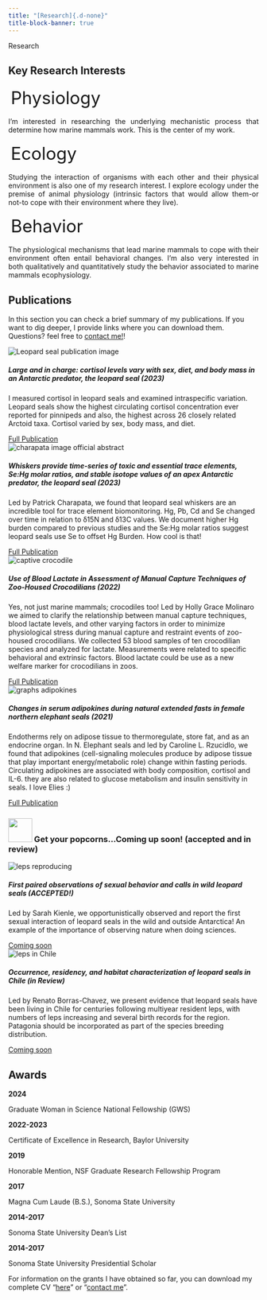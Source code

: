 ---
title: "[Research]{.d-none}"
title-block-banner: true
---

<!--- Sección para añadir el banner con la imagen --->
<style>
.quarto-title .column-body {
  display: none;
}

.quarto-title-block .quarto-title-banner {
  display: none;
}

#title-block-header {
  margin-block-end: 0rem;
  position: relative;
  margin-top: 0rem;
  height: 60vh;
  background-image: url(images/research/research.jpg);
  background-size: cover;
  background-position: center;
  filter: brightness(50%);
}
</style>

<!--- Título del banner --->
<div class="text-light position-absolute top-50 translate-middle-y px-5" style="z-index:5;">
<div class="display-2">Research</div>
</div>

## Key Research Interests

:::{.grid}
:::{.g-col-12 .g-col-md-4}
<div class="display-5" style="text-align: center; line-height: 50px; font-size: 35px; display: inline; margin: 5px;">Physiology</div>
:::

:::{.g-col-12 .g-col-md-8 style="text-align: justify;"}
I'm interested in researching the underlying mechanistic process that determine how marine mammals work. This is the center of my work. 
:::

:::{.g-col-12 .g-col-md-4}
<div class="display-5" style="text-align: center; line-height: 50px; font-size: 35px; display: inline; margin: 5px;">Ecology</div>
:::

:::{.g-col-12 .g-col-md-8 style="text-align: justify;"}
Studying the interaction of organisms with each other and their physical environment is also one of my research interest. I explore ecology under the premise of animal physiology (intrinsic factors that would allow them-or not-to cope with their environment where they live).
:::

:::{.g-col-12 .g-col-md-4}
<div class="display-5" style="text-align: center; line-height: 50px; font-size: 35px; display: inline; margin: 5px;">Behavior</div>
:::

:::{.g-col-12 .g-col-md-8 style="text-align: justify;"}
The physiological mechanisms that lead marine mammals to cope with their environment often entail behavioral changes. I'm also very interested in both qualitatively and quantitatively study the behavior associated to marine mammals ecophysiology.
:::
:::

## Publications

In this section you can check a brief summary of my publications. If you want to dig deeper, I provide links where you can download them. Questions? feel free to [contact me!](mailto:emily_sperou1@baylor.edu)!

:::{.grid}
:::{.g-col-12 .g-col-md-6}
```{=html}
<div class="card" style="width: 100%;">
  <img src="images/abstracts/sperou2023.jpg" class="card-img-top" alt="Leopard seal publication image">
  <div class="card-body">
    <h5 class="card-title" style="font-weight: bold;">Large and in charge: cortisol levels vary with sex, diet, and body mass in an Antarctic predator, the leopard seal (2023)</h5>
    <p class="card-text">I measured cortisol in leopard seals and examined intraspecific variation. Leopard seals show the highest circulating cortisol concentration ever reported for pinnipeds and also, the highest across 26 closely related Arctoid taxa. Cortisol varied by sex, body mass, and diet.</p>
    <a href="https://doi.org/10.3389/fmars.2023.1179236" class="btn btn-primary">Full Publication</a>
  </div>
</div>

```
:::

:::{.g-col-12 .g-col-md-6}
```{=html}
<div class="card" style="width: 100%;">
  <img src="images/abstracts/charapata2023.jpg" class="card-img-top" alt="charapata image official abstract">
  <div class="card-body">
    <h5 class="card-title" style="font-weight: bold;">Whiskers provide time-series of toxic and essential trace elements, Se:Hg molar ratios, and stable isotope values of an apex Antarctic predator, the leopard seal (2023)</h5>
    <p class="card-text">Led by Patrick Charapata, we found that leopard seal whiskers are an incredible tool for trace element biomonitoring. Hg, Pb, Cd and Se changed over time in relation to ẟ15N and ẟ13C values. We document higher Hg burden compared to previous studies and the Se:Hg molar ratios suggest leopard seals use Se to offset Hg Burden. How cool is that!</p>
    <a href="https://www.sciencedirect.com/science/article/abs/pii/S0048969722057503?via%3Dihub" class="btn btn-primary">Full Publication</a>
  </div>
</div>

```
:::

:::{.g-col-12 .g-col-md-6}
```{=html}
<div class="card" style="width: 100%;">
  <img src="images/abstracts/molinaro2022.PNG" class="card-img-top" alt="captive crocodile">
  <div class="card-body">
    <h5 class="card-title" style="font-weight: bold;">Use of Blood Lactate in Assessment of Manual Capture Techniques of Zoo-Housed Crocodilians (2022)</h5>
    <p class="card-text">Yes, not just marine mammals; crocodiles too! Led by Holly Grace Molinaro we aimed to clarify the relationship between manual capture techniques, blood lactate levels, and other varying factors in order to minimize physiological stress during manual capture and restraint events of zoo-housed crocodilians. We collected 53 blood samples of ten crocodilian species and analyzed for lactate. Measurements were related to specific behavioral and extrinsic factors. Blood lactate could be use as a new welfare marker for crocodilians in zoos.</p>
    <a href="https://www.mdpi.com/2076-2615/12/3/397" class="btn btn-primary">Full Publication</a>
  </div>
</div>
```
:::

:::{.g-col-12 .g-col-md-6}
```{=html}
<div class="card" style="width: 100%;">
  <img src="images/abstracts/rzucidlo2021.jpg" class="card-img-top" alt="graphs adipokines">
  <div class="card-body">
    <h5 class="card-title" style="font-weight: bold;">Changes in serum adipokines during natural extended fasts in female northern elephant seals (2021)</h5>
    <p class="card-text">Endotherms rely on adipose tissue to thermoregulate, store fat, and as an endocrine organ. In N. Elephant seals and led by Caroline L. Rzucidlo, we found that adipokines (cell-signaling molecules produce by adipose tissue that play important energy/metabolic role) change within fasting periods. Circulating adipokines are associated with body composition, cortisol and IL-6. they are also related to glucose metabolism and insulin sensitivity in seals.
    I love Elies :) </p>
    <a href="https://www.sciencedirect.com/science/article/pii/S0016648021000538?via%3Dihub" class="btn btn-primary">Full Publication</a>
  </div>
</div>
```
:::

:::{.g-col-12}
### <img src="images/popcorn.svg" style="width:3rem;"> Get your popcorns...Coming up soon! (accepted and in review)


:::

:::{.g-col-12 .g-col-md-6}
```{=html}
<div class="card" style="width: 100%;">
  <img src="images/abstracts/kienle_in_rev.jpg" class="card-img-top" alt="leps reproducing">
  <div class="card-body">
    <h5 class="card-title" style="font-weight: bold;">First paired observations of sexual behavior and calls in wild leopard seals (ACCEPTED!)</h5>
    <p class="card-text">Led by Sarah Kienle, we opportunistically observed and report the first sexual interaction of leopard seals in the wild and outside Antarctica! An example of the importance of observing nature when doing sciences.</p>
    <a href="" class="btn btn-primary">Coming soon</a>
  </div>
</div>

```
:::

:::{.g-col-12 .g-col-md-6}
```{=html}
<div class="card" style="width: 100%;">
  <img src="images/abstracts/borras_in_rev.jpg" class="card-img-top" alt="leps in Chile">
  <div class="card-body">
    <h5 class="card-title" style="font-weight: bold;">Occurrence, residency, and habitat characterization of leopard seals in Chile (in Review)</h5>
    <p class="card-text">Led by Renato Borras-Chavez, we present evidence that leopard seals have been living in Chile for centuries following multiyear resident leps, with numbers of leps increasing and several birth records for the region. Patagonia should be incorporated as part of the species breeding distribution.</p>
    <a href="" class="btn btn-primary">Coming soon</a>
  </div>
</div>

```
:::

:::

## Awards

:::{.grid style="gap: 0;"}

:::{.g-col-2}
**2024**
:::
:::{.g-col-10}
Graduate Woman in Science National Fellowship (GWS)
:::

:::{.g-col-2}
**2022-2023**
:::
:::{.g-col-10}
Certificate of Excellence in Research, Baylor University
:::

:::{.g-col-2}
**2019**
:::
:::{.g-col-10}
Honorable Mention, NSF Graduate Research Fellowship Program
:::

:::{.g-col-2}
**2017**
:::
:::{.g-col-10}
Magna Cum Laude (B.S.), Sonoma State University
:::

:::{.g-col-2}
**2014-2017**
:::
:::{.g-col-10}
Sonoma State University Dean’s List
:::

:::{.g-col-2}
**2014-2017**
:::
:::{.g-col-10}
Sonoma State University Presidential Scholar
:::
:::

For information on the grants I have obtained so far, you can download my complete CV "[here](Files/sperou_cv.pdf)" or "[contact me](mailto:emily_sperou1@baylor.edu)".
